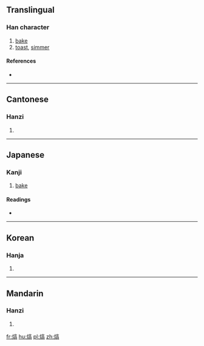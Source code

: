 ==Translingual==

===Han character===
{{Han char|rn=86|rad=火|as=10|sn=14|four=9082<sub>7</sub>|canj=火卜口月 (FYRB)}}

# [[bake]]
# [[toast]], [[simmer]]

====References====
* {{Han ref|kx=0679.070|dkj=19291|dj=1090.290|hdz=32224.070|uh=7187|ud=29063|bh=E2BA|bd=58042}}

----

==Cantonese==

===Hanzi===
{{yue-hanzi|jyut=haau2|y=haau2}}

# {{defn|lang=yue|sort=火10}}

----

==Japanese==

===Kanji===
{{ja-kanji|grade=|rs=火10}}

# [[bake]]

====Readings====
* {{ja-readings|on=[[こく]] (koku), [[かく]] (kaku), [[こう]] (kō)|kun=[[あつい]] (atsui)}}

----

==Korean==

===Hanja===
{{ko-hanja|hangeul=[[효]], [[혹]]|eumhun=|rv=hyo, hok|mr=hyo, hok|y=hyo, hok}}

# {{defn|lang=ko|sort=火10}}

----

==Mandarin==

===Hanzi===
{{cmn-hanzi|pin=[[kǎo]] ([[kao3]])|wg=k'ao<sup>3</sup>}}

# {{defn|lang=cmn|sort=火10}}

[[fr:熇]]
[[hu:熇]]
[[pl:熇]]
[[zh:熇]]